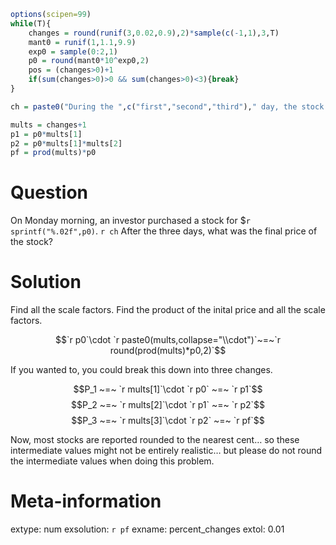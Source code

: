 ```r
options(scipen=99)
while(T){
    changes = round(runif(3,0.02,0.9),2)*sample(c(-1,1),3,T)
    mant0 = runif(1,1.1,9.9)
    exp0 = sample(0:2,1)
    p0 = round(mant0*10^exp0,2)
    pos = (changes>0)+1
    if(sum(changes>0)>0 && sum(changes>0)<3){break}
}

ch = paste0("During the ",c("first","second","third")," day, the stock price ",c("decreased by ","increased by ")[pos],abs(changes*100),"%.",collapse=" ")

mults = changes+1
p1 = p0*mults[1]
p2 = p0*mults[1]*mults[2]
pf = prod(mults)*p0

```

Question
========

On Monday morning, an investor purchased a stock for $`r sprintf("%.02f",p0)`. `r ch` After the three days, what was the final price of the stock?


Solution
========

Find all the scale factors. Find the product of the inital price and all the scale factors.

$$`r p0`\cdot `r paste0(mults,collapse="\\cdot")`~=~`r round(prod(mults)*p0,2)`$$

If you wanted to, you could break this down into three changes.

$$P_1 ~=~ `r mults[1]`\cdot `r p0` ~=~ `r p1`$$
$$P_2 ~=~ `r mults[2]`\cdot `r p1` ~=~ `r p2`$$
$$P_3 ~=~ `r mults[3]`\cdot `r p2` ~=~ `r pf`$$

Now, most stocks are reported rounded to the nearest cent... so these intermediate values might not be entirely realistic... but please do not round the intermediate values when doing this problem.


Meta-information
============
extype: num
exsolution: `r pf`
exname: percent_changes
extol: 0.01
